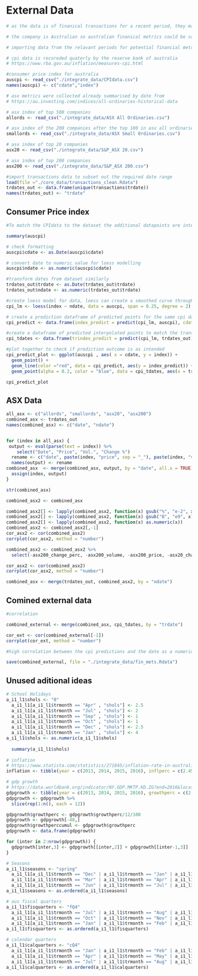 # External Data

```r
# as the data is of finanical transactions for a recent period, they may relate to other datasets that track finanical metrics, as financial metrics generally have a longer history, models can be more accuratley trained to predict them individually, increasing the accuracy of the final prediction

# the company is Australian so australian finanical metrics could be valid

# importing data from the relavant periods for potential financial metrics

# cpi data is recoreded quaterly by the reserve bank of australia
# https://www.rba.gov.au/inflation/measures-cpi.html

#consumer price index for australia
auscpi <- read_csv("./integrate_data/CPIdata.csv")
names(auscpi) <- c("cdate","index")

# asx metrics were collected already summarised by date from
# https://au.investing.com/indices/all-ordinaries-historical-data

# asx index of top 500 companies
allords <- read_csv("./integrate_data/ASX All Ordinaries.csv")

# asx index of the 200 companies after the top 100 in asx all ordinaries
smallords <- read_csv("./integrate_data/ASX Small Ordinaries.csv")

# asx index of top 20 companies
asx20 <- read_csv("./integrate_data/S&P_ASX 20.csv")

# asx index of top 200 companies
asx200 <- read_csv("./integrate_data/S&P_ASX 200.csv")

#import transactions data to subset out the required date range
load(file ="./core_data/transactions_clean.Rdata")
trdates_out <- data.frame(unique(transactions$trdate))
names(trdates_out) <- "trdate" 


```

## Consumer Price index

```r

#To match the CPIdata to the dataset the additional datapoints are interpolated, the created model follows the extacted data very closely to avoid creating confusion out of the actual data

summary(auscpi)

# check formatting
auscpi$cdate <- as.Date(auscpi$cdate)

# convert date to numeric value for loess modelling
auscpi$ndate <- as.numeric(auscpi$cdate)

#transform dates from dataset similarly
trdates_out$trdate <- as.Date(trdates_out$trdate)
trdates_out$ndate <- as.numeric(trdates_out$trdate)

#create loess model for data, loess can create a smoothed curve through or near each point
cpi_lm <- loess(index ~ ndate, data = auscpi, span = 0.25, degree = 2)

# create a prediction dataframe of predicted points for the same cpi data
cpi_predict <- data.frame(index_predict = predict(cpi_lm, auscpi), cdate = auscpi$cdate)

#create a dataframe of predicted interpolated points to match the transaction dataset
cpi_tdates <- data.frame(trindex_predict = predict(cpi_lm, trdates_out), trdate = trdates_out$trdate)

#plot together to check if prediction outcome is as intended
cpi_predict_plot <- ggplot(auscpi , aes( x = cdate, y = index)) +
  geom_point() +
  geom_line(color ="red", data = cpi_predict, aes(y = index_predict)) +
  geom_point(alpha = 0.2, color = "blue", data = cpi_tdates, aes(x = trdate, y = trindex_predict))

cpi_predict_plot 
```


## ASX Data

```r
all_asx <- c("allords", "smallords", "asx20", "asx200")
combined_asx <- trdates_out
names(combined_asx) <- c("date", "ndate")


for (index in all_asx) {
 output <- eval(parse(text = index)) %>% 
    select("Date", "Price", "Vol.", "Change %")
  rename <- c("date", paste(index, "price", sep = "_"), paste(index, "volume", sep = "_"), paste(index, "change_perc", sep = "_"))
  names(output) <- rename
combined_asx  <- merge(combined_asx, output, by = "date", all.x = TRUE)
  assign(index, output)
}

str(combined_asx)

combined_asx2 <- combined_asx

combined_asx2[] <- lapply(combined_asx2, function(x) gsub("%", "e-2", x))
combined_asx2[] <- lapply(combined_asx2, function(x) gsub("B", "e9", x))
combined_asx2[] <- lapply(combined_asx2, function(x) as.numeric(x))
combined_asx2 <- combined_asx2[,-1]
cor_asx2 <- cor(combined_asx2)
corrplot(cor_asx2, method = "number")

combined_asx2 <- combined_asx2 %>% 
  select(-asx200_change_perc, -asx200_volume, -asx200_price, -asx20_change_perc, -smallords_change_perc, -smallords_volume)

cor_asx2 <- cor(combined_asx2)
corrplot(cor_asx2, method = "number")

combined_asx <- merge(trdates_out, combined_asx2, by = "ndate")
```

## Comined external data

```r
#correlation

combined_external <- merge(combined_asx, cpi_tdates, by = "trdate")

cor_ext <- cor(combined_external[-1])
corrplot(cor_ext, method = "number")

#high corrolation between the cpi predictions and the date as a numerica, they likely both have y=x increases predominantly, for now the variable will remain

save(combined_external, file = "./integrate_data/fin_mets.Rdata")
```


## Unused aditional ideas

```r
# School Holidays
a_i1_l1$shols <- "0"
  a_i1_l1[a_i1_l1$trmonth == "Apr" , "shols"] <- 2.5
  a_i1_l1[a_i1_l1$trmonth == "Jul" , "shols"] <- 2
  a_i1_l1[a_i1_l1$trmonth == "Sep" , "shols"] <- 1
  a_i1_l1[a_i1_l1$trmonth == "Oct" , "shols"] <- 1
  a_i1_l1[a_i1_l1$trmonth == "Dec" , "shols"] <- 2.5
  a_i1_l1[a_i1_l1$trmonth == "Jan" , "shols"] <- 4
a_i1_l1$shols <- as.numeric(a_i1_l1$shols)
  
  summary(a_i1_l1$shols)
  
# inflation 
# https://www.statista.com/statistics/271845/inflation-rate-in-australia/
inflation <- tibble(year = c(2013, 2014, 2015, 2016), inflperc = c(2.45, 2.51, 1.51, 1.25))

# gdp growth
# https://data.worldbank.org/indicator/NY.GDP.MKTP.KD.ZG?end=2016&locations=AU&start=2013
gdpgrowth <- tibble(year = c(2013, 2014, 2015, 2016), growthperc = c(2.585,2.533,2.193,2.771))
gdpgrowth <- gdpgrowth %>%
  slice(rep(1:n(), each = 12))

gdpgrowth$growthperc <- gdpgrowth$growthperc/12/100
gdpgrowth <- gdpgrowth[-48,]
gdpgrowth$growthperccumul <- gdpgrowth$growthperc
gdpgrowth <- data.frame(gdpgrowth)

for (inter in 2:nrow(gdpgrowth)) {
  gdpgrowth[inter,3] <- gdpgrowth[[inter,2]] + gdpgrowth[[inter-1,3]]
}

# Seasons
a_i1_l1$seasons <- "spring"
  a_i1_l1[a_i1_l1$trmonth == "Dec" | a_i1_l1$trmonth == "Jan" | a_i1_l1$trmonth == "Feb" , "seasons"] <- "summer"
  a_i1_l1[a_i1_l1$trmonth == "Mar" | a_i1_l1$trmonth == "Apr" | a_i1_l1$trmonth == "May" , "seasons"] <- "autumn"
  a_i1_l1[a_i1_l1$trmonth == "Jun" | a_i1_l1$trmonth == "Jul" | a_i1_l1$trmonth == "Aug" , "seasons"] <- "winter"
a_i1_l1$seasons <- as.ordered(a_i1_l1$seasons)

# aus fiscal quarters
a_i1_l1$fisquarters <- "fQ4"
  a_i1_l1[a_i1_l1$trmonth == "Jul" | a_i1_l1$trmonth == "Aug" | a_i1_l1$trmonth == "Sep" , "fisquarters"] <- "fQ1"
  a_i1_l1[a_i1_l1$trmonth == "Oct" | a_i1_l1$trmonth == "Nov" | a_i1_l1$trmonth == "Dec" , "fisquarters"] <- "fQ2"
  a_i1_l1[a_i1_l1$trmonth == "Jan" | a_i1_l1$trmonth == "Feb" | a_i1_l1$trmonth == "Mar" , "fisquarters"] <- "fQ3"
a_i1_l1$fisquarters <- as.ordered(a_i1_l1$fisquarters)  

# calendar quarters
a_i1_l1$calquarters <- "cQ4"
  a_i1_l1[a_i1_l1$trmonth == "Jan" | a_i1_l1$trmonth == "Feb" | a_i1_l1$trmonth == "Mar" , "calquarters"] <- "cQ1"
  a_i1_l1[a_i1_l1$trmonth == "Apr" | a_i1_l1$trmonth == "May" | a_i1_l1$trmonth == "Jun" , "calquarters"] <- "cQ2"
  a_i1_l1[a_i1_l1$trmonth == "Jul" | a_i1_l1$trmonth == "Aug" | a_i1_l1$trmonth == "Sep" , "calquarters"] <- "cQ3"
a_i1_l1$calquarters <- as.ordered(a_i1_l1$calquarters) 
```

